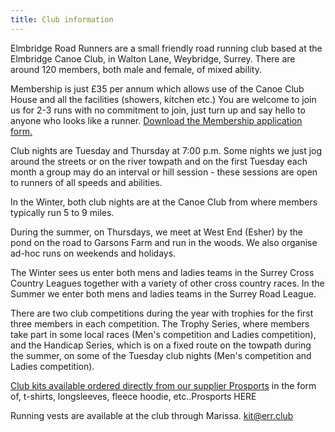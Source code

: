 ```yaml
---
title: Club information
---
```


Elmbridge Road Runners are a small friendly road running club based at the Elmbridge Canoe Club, in Walton Lane, Weybridge, Surrey.
There are around 120 members, both male and female, of mixed ability.

Membership is just £35 per annum which allows use of the Canoe Club House and all the facilities (showers, kitchen etc.) You are welcome to join us for 2-3 runs with no commitment to join, just turn up and say hello to anyone who looks like a runner.
[Download the Membership application form.](/files/ERR-Membership-Application.pdf)

Club nights are Tuesday and Thursday at 7:00 p.m. Some nights we just jog around the streets or on the river towpath and on the first Tuesday each month a group may do an interval or hill session - these sessions are open to runners of all speeds and abilities.

In the Winter, both club nights are at the Canoe Club from where members typically run 5 to 9 miles. 

During the summer, on Thursdays, we meet at West End (Esher) by the pond on the road to Garsons Farm and run in the woods. We also organise ad-hoc runs on weekends and holidays. 

The Winter sees us enter both mens and ladies teams in the Surrey Cross Country Leagues together with a variety of other cross country races. In the Summer we enter both mens and ladies teams in the Surrey Road League.

There are two club competitions during the year with trophies for the first three members in each competition. The Trophy Series, where members take part in some local races (Men's competition and Ladies competition), and the Handicap Series, which is on a fixed route on the towpath during the summer, on some of the Tuesday club nights (Men's competition and Ladies competition).

[Club kits available ordered directly from our supplier Prosports](https://www.iprosports.co.uk/club-zone/elmbridge-running-club/) in the form of, t-shirts, longsleeves, fleece hoodie, etc..Prosports HERE

Running vests are available at the club through Marissa. [kit@err.club](mailto:kit@err.club) 
